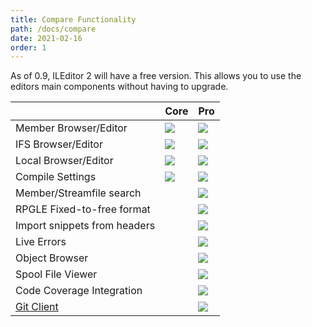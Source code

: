 ```yaml
---
title: Compare Functionality
path: /docs/compare
date: 2021-02-16
order: 1
---
```


As of 0.9, ILEditor 2 will have a free version. This allows you to use the editors main components without having to upgrade.

|                            | Core | Pro |
|----------------------------|------|------|
| Member Browser/Editor| ![](./tick.svg) | ![](./tick.svg) |
| IFS Browser/Editor   | ![](./tick.svg) | ![](./tick.svg) |
| Local Browser/Editor | ![](./tick.svg) | ![](./tick.svg) |
| Compile Settings    | ![](./tick.svg) | ![](./tick.svg) |
| Member/Streamfile search   |  | ![](./tick.svg) |
| RPGLE Fixed-to-free format |  | ![](./tick.svg) |
| Import snippets from headers |  | ![](./tick.svg) |
| Live Errors  |  | ![](./tick.svg) |
| Object Browser |  | ![](./tick.svg) |
| Spool File Viewer |  | ![](./tick.svg) |
| Code Coverage Integration  |  | ![](./tick.svg) |
| [Git Client](https://ileditor.dev/docs/git-client)  | | ![](./tick.svg) |

